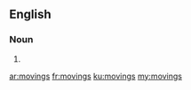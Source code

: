 ==English==

===Noun===
{{head|en}}

# {{plural of|moving}}

[[ar:movings]]
[[fr:movings]]
[[ku:movings]]
[[my:movings]]